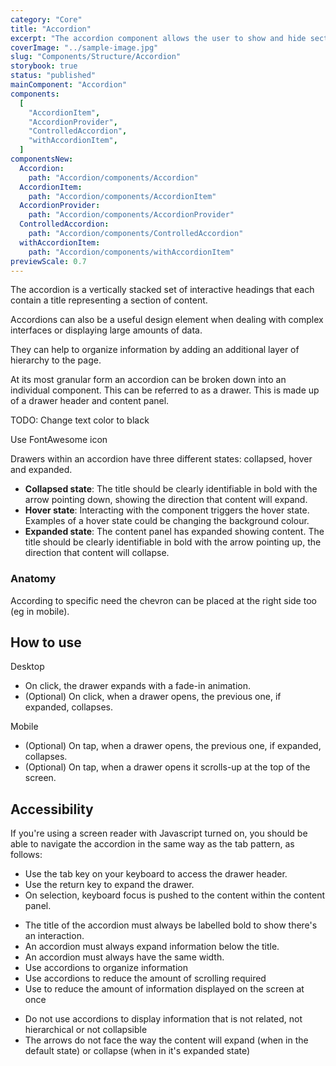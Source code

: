```yaml
---
category: "Core"
title: "Accordion"
excerpt: "The accordion component allows the user to show and hide sections of related content on a page."
coverImage: "../sample-image.jpg"
slug: "Components/Structure/Accordion"
storybook: true
status: "published"
mainComponent: "Accordion"
components:
  [
    "AccordionItem",
    "AccordionProvider",
    "ControlledAccordion",
    "withAccordionItem",
  ]
componentsNew:
  Accordion:
    path: "Accordion/components/Accordion"
  AccordionItem:
    path: "Accordion/components/AccordionItem"
  AccordionProvider:
    path: "Accordion/components/AccordionProvider"
  ControlledAccordion:
    path: "Accordion/components/ControlledAccordion"
  withAccordionItem:
    path: "Accordion/components/withAccordionItem"
previewScale: 0.7
---
```


The accordion is a vertically stacked set of interactive headings that each contain a title representing a section of content.

Accordions can also be a useful design element when dealing with complex interfaces or displaying large amounts of data.

They can help to organize information by adding an additional layer of hierarchy to the page.

At its most granular form an accordion can be broken down into an individual component. This can be referred to as a drawer. This is made up of a drawer header and content panel.

TODO: Change text color to black

Use FontAwesome icon

Drawers within an accordion have three different states: collapsed, hover and expanded.

- **Collapsed state**: The title should be clearly identifiable in bold with the arrow pointing down, showing the direction that content will expand.
- **Hover state**: Interacting with the component triggers the hover state. Examples of a hover state could be changing the background colour.
- **Expanded state**: The content panel has expanded showing content. The title should be clearly identifiable in bold with the arrow pointing up, the direction that content will collapse.

<FigmaImage url="https://www.figma.com/file/h0OBnVRCmPzMmCpYIYsj8H/Bridge-Documentation?node-id=270%3A1781" />

### Anatomy

<FigmaImage url="https://www.figma.com/file/h0OBnVRCmPzMmCpYIYsj8H/Bridge-Documentation?node-id=271%3A1888" />

<Callout>
  According to specific need the chevron can be placed at the right side too (eg
  in mobile).
</Callout>

## How to use

Desktop

- On click, the drawer expands with a fade-in animation.
- (Optional) On click, when a drawer opens, the previous one, if expanded, collapses.

Mobile

- (Optional) On tap, when a drawer opens, the previous one, if expanded, collapses.
- (Optional) On tap, when a drawer opens it scrolls-up at the top of the screen.

## Accessibility

If you're using a screen reader with Javascript turned on, you should be able to navigate the accordion in the same way as the tab pattern, as follows:

- Use the tab key on your keyboard to access the drawer header.
- Use the return key to expand the drawer.
- On selection, keyboard focus is pushed to the content within the content panel.

<DoUse>

- The title of the accordion must always be labelled bold to show there's an interaction.
- An accordion must always expand information below the title.
- An accordion must always have the same width.
- Use accordions to organize information
- Use accordions to reduce the amount of scrolling required
- Use to reduce the amount of information displayed on the screen at once

</DoUse>

<DoNotUse>

- Do not use accordions to display information that is not related, not hierarchical or not collapsible
- The arrows do not face the way the content will expand (when in the default state) or collapse (when in it's expanded state)

</DoNotUse>

